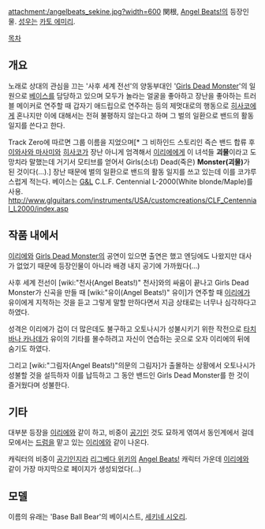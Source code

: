 attachment:/angelbeats_sekine.jpg?width=600
関根, [[Angel Beats!]]의 등장인물. [[성우]]는 [[카토 에미리]]. 

[[목차]]
== 개요 ==
노래로 상대의 관심을 끄는 '사후 세계 전선'의 양동부대인 '[[Girls Dead Monster]]'의 일원으로 [[베이스]]를 담당하고 있으며 모두가 놀라는 얼굴을 좋아하고 장난을 좋아하는 트러블 메이커로 연주할 때 갑자기 애드립으로 연주하는 등의 제멋대로의 행동으로 [[히사코]]에게 혼나지만 이에 대해서는 전혀 불평하지 않는다고 하며 그 벌의 일환으로 밴드의 활동 일지를 쓴다고 한다.

Track Zero에 따르면 그룹 이름을 지었으며[* 그 비하인드 스토리인 즉슨 밴드 합류 후 [[이와사와 마사미]]와 [[히사코]]가 장난 아니게 엄격해서 [[이리에]]에게 이 녀석들 '''괴물'''이라고 도망치라 말했는데 거기서 모티브를 얻어서 Girls(소녀) Dead(죽은) '''Monster(괴물)'''가 된 것이다(...).] 장난 때문에 벌의 일환으로 밴드의 활동 일지를 쓰고 있는데 이를 코갸루스럽게 적는다. 베이스는 [[G&L]] C.L.F. Centennial L-2000(White blonde/Maple)를 사용. 
http://www.glguitars.com/instruments/USA/customcreations/CLF_Centennial_L2000/index.asp
== 작품 내에서 ==
[[이리에]]와 [[Girls Dead Monster]]의 공연이 있으면 출연은 했고 엔딩에도 나왔지만 대사가 없었기 때문에 등장인물이 아니라 배경 내지 공기에 가까웠다(...)

사후 세계 전선이 [wiki:"천사(Angel Beats!)" 천사]와의 싸움이 끝나고 Girls Dead Monster가 신곡을 만들 때 [wiki:"유이(Angel Beats!)" 유이]가 연주할 때 [[이리에]]가 유이에게 지적하는 것을 듣고 그렇게 말할 만하다면서 지금 상태로는 너무나 심각하다고 하였다.

성격은 이리에가 겁이 더 많은데도 불구하고 오토나시가 성불시키기 위한 작전으로 [[타치바나 카나데]]가 유이의 기타를 몰수하려고 자신이 연습하는 곳으로 오자 이리에의 뒤에 숨기도 하였다.

그리고 [wiki:"그림자(Angel Beats!)"의문의 그림자]가 출몰하는 상황에서 오토나시가 성불할 것을 설득하자 이를 납득하고 그 동안 밴드인 Girls Dead Monster를 한 것이 즐거웠다며 성불한다.

== 기타 ==
대부분 등장을 [[이리에]]와 같이 하고, 비중이 [[공기]]인 것도 묘하게 엮여서 동인계에서 걸데모에서는 [[드럼]]을 맡고 있는 [[이리에]]와 같이 나온다.

캐릭터의 비중이 [[공기]]인지라 [[리그베다 위키]]의 [[Angel Beats!]] 캐릭터 가운데 [[이리에]]와 같이 가장 마지막으로 페이지가 생성되었다(...)

== 모델 ==
이름의 유래는 'Base Ball Bear'의 베이시스트, [[세키네 시오리]].
